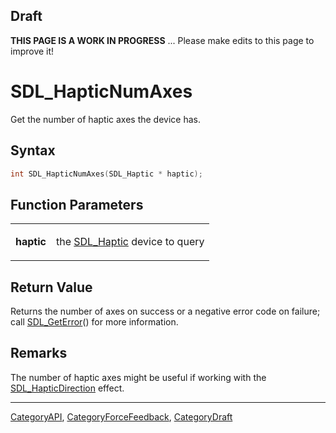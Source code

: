 
== Draft ==

'''THIS PAGE IS A WORK IN PROGRESS''' ... Please make edits to this page to improve it!
= SDL_HapticNumAxes =

Get the number of haptic axes the device has.

== Syntax ==

<syntaxhighlight lang='c'>
int SDL_HapticNumAxes(SDL_Haptic * haptic);
</syntaxhighlight>

== Function Parameters ==

{|
|'''haptic'''
|the [[SDL_Haptic]] device to query
|}

== Return Value ==

Returns the number of axes on success or a negative error code on failure;
call [[SDL_GetError]]() for more information.

== Remarks ==

The number of haptic axes might be useful if working with the
[[SDL_HapticDirection]] effect.

----
[[CategoryAPI]], [[CategoryForceFeedback]], [[CategoryDraft]]


